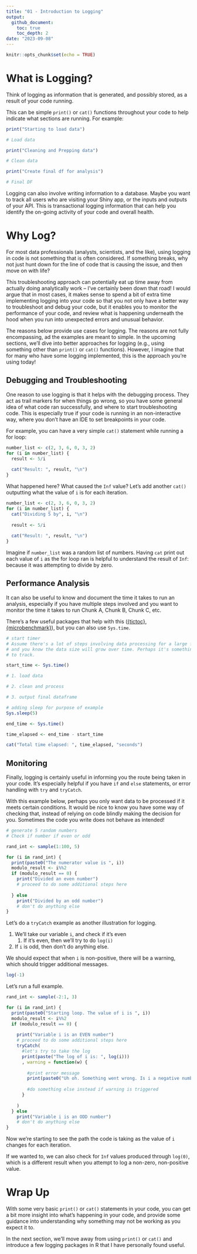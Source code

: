 ```yaml
---
title: "01 - Introduction to Logging"
output:
  github_document:
    toc: true
    toc_depth: 2
date: "2023-09-08"
---
```


```r
knitr::opts_chunk$set(echo = TRUE)
```

# What is Logging? 
Think of logging as information that is generated, and possibly stored, as a result of your code running. 

This can be simple `print()` or `cat()` functions throughout your code to help indicate what sections are running. For example: 

```r

print("Starting to load data")

# Load data

print("Cleaning and Prepping data")

# Clean data

print("Create final df for analysis")

# Final DF 

```

Logging can also involve writing information to a database. Maybe you want to track all users who are visiting your Shiny app, or the inputs and outputs of your API. This is transactional logging information that can help you identify the on-going activity of your code and overall health. 

# Why Log?

For most data professionals (analysts, scientists, and the like), using logging in code is not something that is often considered. If something breaks, why not just hunt down for the line of code that is causing the issue, and then move on with life? 

This troubleshooting approach can potentially eat up time away from actually doing analytically work -- I've certainly been down that road! I would argue that in most cases, it makes sense to spend a bit of extra time implementing logging into your code so that you not only have a better way to troubleshoot and debug your code, but it enables you to monitor the performance of your code, and review what is happening underneath the hood when you run into unexpected errors and unusual behavior. 

The reasons below provide use cases for logging. The reasons are not fully encompassing, ad the examples are meant to simple. In the upcoming sections, we'll dive into better approaches for logging (e.g., using something other than `print()` or `cat()` functions). However, I imagine that for many who have some logging implemented, this is the approach you're using today! 

## Debugging and Troubleshooting
One reason to use logging is that it helps with the debugging process. They act as trail markers for when things go wrong, so you have some general idea of what code ran successfully, and where to start troubleshooting code. This is especially true if your code is running in an non-interactive way, where you don't have an IDE to set breakpoints in your code. 

For example, you can have a very simple `cat()` statement while running a for loop: 
```r
number_list <- c(2, 3, 6, 0, 3, 2)
for (i in number_list) {
  result <- 5/i
  
  cat("Result: ", result, "\n")
}
```
What happened here? What caused the `Inf` value? 
Let's add another `cat()` outputting what the value of `i` is for each iteration.

```r
number_list <- c(2, 3, 6, 0, 3, 2)
for (i in number_list) {
  cat("Dividing 5 by", i, "\n")
  
  result <- 5/i
  
  cat("Result: ", result, "\n")
}
```
Imagine if `number_list` was a random list of numbers. Having `cat` print out each value of `i` as the for loop ran is helpful to understand the result of `Inf`: because it was attempting to divide by zero. 

## Performance Analysis

It can also be useful to know and document the time it takes to run an analysis, especially if you have multiple steps involved and you want to monitor the time it takes to run Chunk A, Chunk B, Chunk C, etc. 

There's a few useful packages that help with this ([{tictoc}](https://github.com/collectivemedia/tictoc), [{microbenchmark}](https://github.com/olafmersmann/microbenchmark)), but you can also use `Sys.time`. 

```r

# start timer
# Assume there's a lot of steps involving data processing for a large file
# and you know the data size will grow over time. Perhaps it's something you want
# to track. 

start_time <- Sys.time()

# 1. load data

# 2. clean and process

# 3. output final dataframe

# adding sleep for purpose of example
Sys.sleep(5)

end_time <- Sys.time()

time_elapsed <- end_time - start_time

cat("Total time elapsed: ", time_elapsed, "seconds")

```


## Monitoring 

Finally, logging is certainly useful in informing you the route being taken in your code. It's especially helpful if you have `if` and `else` statements, or error handling with `try` and `tryCatch`. 

With this example below, perhaps you only want data to be processed if it meets certain conditions. It would be nice to know you have some way of checking that, instead of relying on code blindly making the decision for you. Sometimes the code you write does not behave as intended! 

```r
# generate 5 random numbers
# Check if number if even or odd

rand_int <- sample(1:100, 5)

for (i in rand_int) {
  print(paste0("The numerator value is ", i))
  modulo_result <- i%%2
  if (modulo_result == 0) {
    print("Divided an even number") 
    # proceed to do some additional steps here
    
  } else 
    print("Divided by an odd number")
    # don't do anything else
}

```


Let's do a `tryCatch` example as another illustration for logging. 

1. We'll take our variable `i`, and check if it's even
    1. If it's even, then we'll try to do `log(i)`
1. If `i` is odd, then don't do anything else. 

We should expect that when `i` is non-positive, there will be a warning, which should trigger additional messages. 

```r
log(-1)
```


Let's run a full example. 
```r

rand_int <- sample(-2:1, 3)

for (i in rand_int) {
  print(paste0("Starting loop. The value of i is ", i))
  modulo_result <- i%%2
  if (modulo_result == 0) {
    
    print("Variable i is an EVEN number") 
    # proceed to do some additional steps here
    tryCatch(
      #let's try to take the log  
      print(paste("The log of i is: ", log(i)))
      , warning = function(w) {
        
        #print error message
        print(paste0("Uh oh. Something went wrong. Is i a negative number?:", w))
        
        #do something else instead if warning is triggered
      }
    
    )
  } else 
    print("Variable i is an ODD number")
    # don't do anything else
}

```
Now we're starting to see the path the code is taking as the value of `i` changes for each iteration. 

If we wanted to, we can also check for `Inf` values produced through `log(0)`, which is a different result when you attempt to log a non-zero, non-positive value. 

# Wrap Up

With some very basic `print()` or `cat()` statements in your code, you can get a bit more insight into what's happening in your code, and provide some guidance into understanding why something may not be working as you expect it to. 

In the next section, we'll move away from using `print()` or `cat()` and introduce a few logging packages in R that I have personally found useful. 